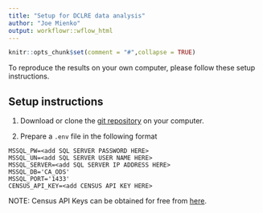 ```yaml
---
title: "Setup for DCLRE data analysis"
author: "Joe Mienko"
output: workflowr::wflow_html
---
```


```r
knitr::opts_chunk$set(comment = "#",collapse = TRUE)
```

To reproduce the results on your own computer, please follow these 
setup instructions.

## Setup instructions

1. Download or clone the [git repository](https://github.com/cssat/legal-representation-evaluation) on your computer.

2. Prepare a `.env` file in the following format

```
MSSQL_PW=<add SQL SERVER PASSWORD HERE>
MSSQL_UN=<add SQL SERVER USER NAME HERE>
MSSQL_SERVER=<add SQL SERVER IP ADDRESS HERE>
MSSQL_DB='CA_ODS'
MSSQL_PORT='1433'
CENSUS_API_KEY=<add CENSUS API KEY HERE>
```

NOTE: Census API Keys can be obtained for free from [here](https://api.census.gov/data/key_signup.html). 


